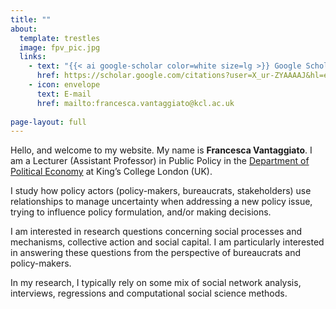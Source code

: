 ```yaml
---
title: ""
about:
  template: trestles
  image: fpv_pic.jpg
  links:
    - text: "{{< ai google-scholar color=white size=lg >}} Google Scholar"
      href: https://scholar.google.com/citations?user=X_ur-ZYAAAAJ&hl=en
    - icon: envelope
      text: E-mail
      href: mailto:francesca.vantaggiato@kcl.ac.uk
      
page-layout: full
---
```


Hello, and welcome to my website. My name is **Francesca Vantaggiato**. I am a Lecturer (Assistant Professor) in Public Policy in the [Department of Political Economy](https://www.kcl.ac.uk/people/francesca-pia-vantaggiato) at King's College London (UK).

I study how policy actors (policy-makers, bureaucrats, stakeholders) use relationships to manage uncertainty when addressing a new policy issue, trying to influence policy formulation, and/or making decisions.

I am interested in research questions concerning social processes and mechanisms, collective action and social capital. I am particularly interested in answering these questions from the perspective of bureaucrats and policy-makers. 

In my research, I typically rely on some mix of social network analysis, interviews, regressions and computational social science methods.
